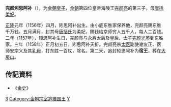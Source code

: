 '''完颜矧思阿补'''（{{bd|1156年||1158年|catIdx=W}}），为[[金朝|金朝]][[皇子|皇子]]，[[金朝|金朝]]第四位皇帝海陵王[[完颜亮|完颜亮]]的第三子，母[[唐括石哥|唐括柔妃]]。

[[正隆|正隆]]元年（1156年）四月，矧思阿补出生。由小底东胜家保养他，完颜亮赐东胜千万钱。五月满月，封其母[[唐括石哥|唐括氏]]为柔妃，赐钱给京师穷人五千人，每人二百钱。二年（1157年），矧思阿补生日，完颜亮与永寿太后及皇后、太子[[完颜光英|完颜光英]]到东胜家。三年（1158年）正月初五日，矧思阿补夭折。完颜亮杀[[太医|太医]]副使谢友正、医师安宗义及其[[乳母|乳母]]，打东胜一百杖，除名。第二天，追封矧思阿补为'''宿王'''，葬在[[大房山|大房山]]。
　

== 传記資料 ==
*《[[金史|金史]]》

{{DEFAULTSORT:W完顏}}
[[Category:海陵炀王皇子|3]]
[[Category:金朝宗室追赠国王|Category:金朝宗室追赠国王]]
[[Category:完顏氏|Y]]